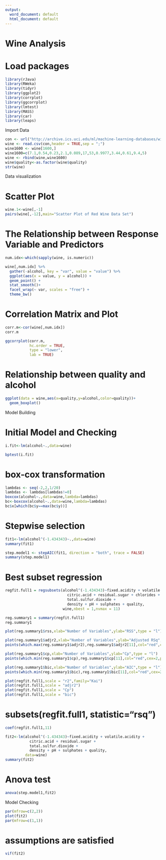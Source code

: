 ---
output:
  word_document: default
  html_document: default
---
# Wine Analysis

# Load packages
```{r}
library(rJava)
library(RWeka)
library(tidyr)
library(ggplot2)
library(corrplot)
library(ggcorrplot)
library(lmtest)
library(MASS)
library(car)
library(leaps)
```
#################### Import Data ####################
```{r}
con <- url("http://archive.ics.uci.edu/ml/machine-learning-databases/wine-quality/winequality-red.csv") 
wine <- read.csv(con,header = TRUE,sep = ";")
wine1600 <- wine[1600,]
wine1600=c(7.1,0.54,0.23,2.1,0.089,17,53,0.9977,3.44,0.61,9.4,5)
wine <- rbind(wine,wine1600)
wine$quality<-as.factor(wine$quality)
str(wine)
```
#################### Data visualization ####################
# Scatter Plot
```{r}
wine.1<-wine[,-1]
pairs(wine[,-12],main="Scatter Plot of Red Wine Data Set")
```
# The Relationship between Response Variable and Predictors
```{r}
num.idx<-which(sapply(wine, is.numeric))

wine[,num.idx] %>%
  gather(-alcohol, key = "var", value = "value") %>%
  ggplot(aes(x = value, y = alcohol)) +
  geom_point() +
  stat_smooth()+
  facet_wrap(~ var, scales = "free") +
  theme_bw()
```
# Correlation Matrix and Plot
```{r}
corr.m<-cor(wine[,num.idx])
corr.m
```

```{r}
ggcorrplot(corr.m, 
           hc.order = TRUE, 
           type = "lower",
           lab = TRUE) 
```
# Relationship between quality and alcohol
```{r}
ggplot(data = wine,aes(x=quality,y=alcohol,color=quality))+
  geom_boxplot()
```

#################### Model Building ####################
# Initial Model and Checking
```{r}
i.fit<-lm(alcohol~.,data=wine) 

bptest(i.fit)
```

# box-cox transformation
```{r}
lambdas <- seq(-2,2,1/20)
lambdas <- lambdas[lambdas!=0]
boxcox(alcohol~.,data=wine,lambda=lambdas)
bc<-boxcox(alcohol~.,data=wine,lambda=lambdas)
bc$x[which(bc$y==max(bc$y))] 
```
# Stepwise selection
```{r}
fit1<-lm(alcohol^(-1.434343)~.,data=wine) 
summary(fit1)
```
```{r}
step.model1 <- stepAIC(fit1, direction = "both", trace = FALSE)  
summary(step.model1)
```



# Best subset regression
```{r}
regfit.full1 = regsubsets(alcohol^(-1.434343)~fixed.acidity + volatile.acidity + 
                            citric.acid + residual.sugar + chlorides + free.sulfur.dioxide +
                            total.sulfur.dioxide + 
                            density + pH + sulphates + quality,
                          wine,nbest = 1,nvmax = 11) 

reg.summary1 = summary(regfit.full1) 
reg.summary1 
```
```{r}
plot(reg.summary1$rss,xlab="Number of Variables",ylab="RSS",type = "l") 

plot(reg.summary1$adjr2,xlab="Number of Variables",ylab="Adjusted RSq",type = "l")
points(which.max(reg.summary1$adjr2),reg.summary1$adjr2[11],col="red",cex=2,pch=20) 

plot(reg.summary1$cp,xlab="Number of Variables",ylab="Cp",type = "l")
points(which.min(reg.summary1$cp),reg.summary1$cp[11],col="red",cex=2,pch=20)  

plot(reg.summary1$bic,xlab="Number of Variables",ylab="AIC",type = "l")
points(which.min(reg.summary1$bic),reg.summary1$bic[11],col="red",cex=2,pch=20) 

plot(regfit.full1,scale = "r2",family="Kai") 
plot(regfit.full1,scale = "adjr2")
plot(regfit.full1,scale = "Cp")
plot(regfit.full1,scale = "bic")
```
# subsets(regfit.full1, statistic="rsq")

```{r}
coef(regfit.full1,11)

fit2<-lm(alcohol^(-1.434343)~fixed.acidity + volatile.acidity + 
           citric.acid + residual.sugar + 
           total.sulfur.dioxide + 
           density + pH + sulphates + quality,
         data=wine)
summary(fit2)
```
# Anova test
```{r}
anova(step.model1,fit2) 
```
#################### Model Checking ####################
```{r}
par(mfrow=c(2,2))
plot(fit2)
par(mfrow=c(1,1))
```
# assumptions are satisfied
```{r}
vif(fit2) 
```



